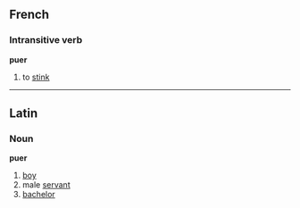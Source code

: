 ==French==
===Intransitive verb===
'''puer'''

#to [[stink]]

----
==Latin==
===Noun===
'''puer'''

#[[boy]]
#male [[servant]]
#[[bachelor]]